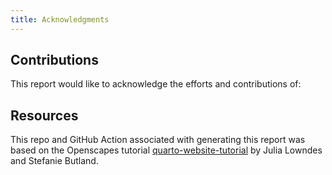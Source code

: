 ```yaml
---
title: Acknowledgments
---
```


## Contributions

This report would like to acknowledge the efforts and contributions of: 


## Resources

This repo and GitHub Action associated with generating this report was based on the Openscapes tutorial [quarto-website-tutorial](https://github.com/Openscapes/quarto-website-tutorial) by Julia Lowndes and Stefanie Butland.